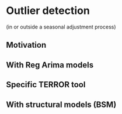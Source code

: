 # Outlier detection {.unnumbered}

(in or outside a seasonal adjustment process)

## Motivation

## With Reg Arima models

## Specific TERROR tool

## With structural models (BSM)

